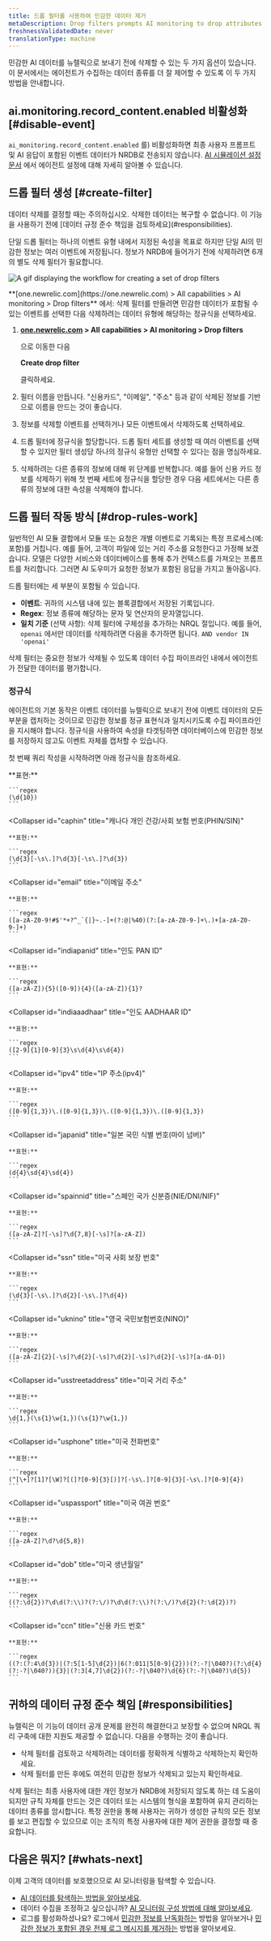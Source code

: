 ```yaml
---
title: 드롭 필터를 사용하여 민감한 데이터 제거
metaDescription: Drop filters prompts AI monitoring to drop attributes containing sensitive data.
freshnessValidatedDate: never
translationType: machine
---
```



민감한 AI 데이터를 뉴렐릭으로 보내기 전에 삭제할 수 있는 두 가지 옵션이 있습니다. 이 문서에서는 에이전트가 수집하는 데이터 종류를 더 잘 제어할 수 있도록 이 두 가지 방법을 안내합니다.

## ai.monitoring.record_content.enabled 비활성화 [#disable-event]

`ai_monitoring.record_content.enabled` 를) 비활성화하면 최종 사용자 프롬프트 및 AI 응답이 포함된 이벤트 데이터가 NRDB로 전송되지 않습니다. [AI 시뮬레이션 설정 문서](/docs/ai-monitoring/customize-agent-ai-monitoring) 에서 에이전트 설정에 대해 자세히 알아볼 수 있습니다.

## 드롭 필터 생성 [#create-filter]

<Callout variant="caution">
  데이터 삭제를 결정할 때는 주의하십시오. 삭제한 데이터는 복구할 수 없습니다. 이 기능을 사용하기 전에 [데이터 규정 준수 책임을 검토하세요](#responsibilities).
</Callout>

단일 드롭 필터는 하나의 이벤트 유형 내에서 지정된 속성을 목표로 하지만 단일 AI의 민감한 정보는 여러 이벤트에 저장됩니다. 정보가 NRDB에 들어가기 전에 삭제하려면 6개의 별도 삭제 필터가 필요합니다.

<img
  title="Create a set of drop filters by adding events you want to drop data from"
  alt="A gif displaying the workflow for creating a set of drop filters"
  src={aiDropFilterModal}
/>

<figcaption>
  <DNT>**[one.newrelic.com](https://one.newrelic.com) > All capabilities > AI monitoring > Drop filters**</DNT> 에서: 삭제 필터를 만들려면 민감한 데이터가 포함될 수 있는 이벤트를 선택한 다음 삭제하려는 데이터 유형에 해당하는 정규식을 선택하세요.
</figcaption>

1. <DNT>**[one.newrelic.com](https://one.newrelic.com) > All capabilities > AI monitoring > Drop filters**</DNT>

   으로 이동한 다음

   <DNT>**Create drop filter**</DNT>

   클릭하세요.

2. 필터 이름을 만듭니다. "신용카드", "이메일", "주소" 등과 같이 삭제된 정보를 기반으로 이름을 만드는 것이 좋습니다.

3. 정보를 삭제할 이벤트를 선택하거나 모든 이벤트에서 삭제하도록 선택하세요.

4. 드롭 필터에 정규식을 할당합니다. 드롭 필터 세트를 생성할 때 여러 이벤트를 선택할 수 있지만 필터 생성당 하나의 정규식 유형만 선택할 수 있다는 점을 명심하세요.

5. 삭제하려는 다른 종류의 정보에 대해 위 단계를 반복합니다. 예를 들어 신용 카드 정보를 삭제하기 위해 첫 번째 세트에 정규식을 할당한 경우 다음 세트에서는 다른 종류의 정보에 대한 속성을 삭제해야 합니다.

## 드롭 필터 작동 방식 [#drop-rules-work]

일반적인 AI 모듈 결합에서 모듈 또는 요청은 개별 이벤트로 기록되는 특정 프로세스(예: 포함)를 거칩니다. 예를 들어, 고객이 파일에 있는 거리 주소를 요청한다고 가정해 보겠습니다. 모델은 다양한 서비스와 데이터베이스를 통해 추가 컨텍스트를 가져오는 프롬프트를 처리합니다. 그러면 AI 도우미가 요청한 정보가 포함된 응답을 가지고 돌아옵니다.

드롭 필터에는 세 부분이 포함될 수 있습니다.

* **이벤트**: 귀하의 시스템 내에 있는 블록결합에서 저장된 기록입니다.
* **Regex**: 정보 종류에 해당하는 문자 및 연산자의 문자열입니다.
* **일치 기준** (선택 사항): 삭제 필터에 구체성을 추가하는 NRQL 절입니다. 예를 들어, `openai` 에서만 데이터를 삭제하려면 다음을 추가하면 됩니다. `AND vendor IN 'openai'`

삭제 필터는 중요한 정보가 삭제될 수 있도록 데이터 수집 파이프라인 내에서 에이전트가 전달한 데이터를 평가합니다.

### 정규식

에이전트의 기본 동작은 이벤트 데이터를 뉴렐릭으로 보내기 전에 이벤트 데이터의 모든 부분을 캡처하는 것이므로 민감한 정보를 정규 표현식과 일치시키도록 수집 파이프라인을 지시해야 합니다. 정규식을 사용하여 속성을 타겟팅하면 데이터베이스에 민감한 정보를 저장하지 않고도 이벤트 자체를 캡처할 수 있습니다.

첫 번째 쿼리 작성을 시작하려면 아래 정규식을 참조하세요.

<CollapserGroup>
  <Collapser
    id="cahcn"
    title="캐나다 건강 카드 번호"
  >
    **표현:**

    ```regex
    (\d{10})
    ```
  </Collapser>

  <Collapser
    id="caphin"
    title="캐나다 개인 건강/사회 보험 번호(PHIN/SIN)"
  >
    **표현:**

    ```regex
    (\d{3}[-\s\.]?\d{3}[-\s\.]?\d{3})
    ```
  </Collapser>

  <Collapser
    id="email"
    title="이메일 주소"
  >
    **표현:**

    ```regex
    ([a-zA-Z0-9!#$'*+?^_`{|}~.-]+(?:@|%40)(?:[a-zA-Z0-9-]+\.)+[a-zA-Z0-9-]+)
    ```
  </Collapser>

  <Collapser
    id="indiapanid"
    title="인도 PAN ID"
  >
    **표현:**

    ```regex
    ([a-zA-Z]){5}([0-9]){4}([a-zA-Z]){1}?
    ```
  </Collapser>

  <Collapser
    id="indiaaadhaar"
    title="인도 AADHAAR ID"
  >
    **표현:**

    ```regex
    ([2-9]{1}[0-9]{3}\s\d{4}\s\d{4})
    ```
  </Collapser>

  <Collapser
    id="ipv4"
    title="IP 주소(ipv4)"
  >
    **표현:**

    ```regex
    ([0-9]{1,3})\.([0-9]{1,3})\.([0-9]{1,3})\.([0-9]{1,3})
    ```
  </Collapser>

  <Collapser
    id="japanid"
    title="일본 국민 식별 번호(마이 넘버)"
  >
    **표현:**

    ```regex
    (d{4}\sd{4}\sd{4})
    ```
  </Collapser>

  <Collapser
    id="spainnid"
    title="스페인 국가 신분증(NIE/DNI/NIF)"
  >
    **표현:**

    ```regex
    ([a-zA-Z]?[-\s]?\d{7,8}[-\s]?[a-zA-Z])
    ```
  </Collapser>

  <Collapser
    id="ssn"
    title="미국 사회 보장 번호"
  >
    **표현:**

    ```regex
    (\d{3}[-\s\.]?\d{2}[-\s\.]?\d{4})
    ```
  </Collapser>

  <Collapser
    id="uknino"
    title="영국 국민보험번호(NINO)"
  >
    **표현:**

    ```regex
    ([a-zA-Z]{2}[-\s]?\d{2}[-\s]?\d{2}[-\s]?\d{2}[-\s]?[a-dA-D])
    ```
  </Collapser>

  <Collapser
    id="usstreetaddress"
    title="미국 거리 주소"
  >
    **표현:**

    ```regex
    \d{1,}(\s{1}\w{1,})(\s{1}?\w{1,})
    ```
  </Collapser>

  <Collapser
    id="usphone"
    title="미국 전화번호"
  >
    **표현:**

    ```regex
    (^[\+]?[1]?[\W]?[(]?[0-9]{3}[)]?[-\s\.]?[0-9]{3}[-\s\.]?[0-9]{4})
    ```
  </Collapser>

  <Collapser
    id="uspassport"
    title="미국 여권 번호"
  >
    **표현:**

    ```regex
    ([a-zA-Z]?\d?\d{5,8})
    ```
  </Collapser>

  <Collapser
    id="dob"
    title="미국 생년월일"
  >
    **표현:**

    ```regex
    ((?:\d{2})?\d\d(?:\\)?(?:\/)?\d\d(?:\\)?(?:\/)?\d{2}(?:\d{2})?)
    ```
  </Collapser>

  <Collapser
    id="ccn"
    title="신용 카드 번호"
  >
    **표현:**

    ```regex
    ((?:(?:4\d{3})|(?:5[1-5]\d{2})|6(?:011|5[0-9]{2}))(?:-?|\040?)(?:\d{4}(?:-?|\040?)){3}|(?:3[4,7]\d{2})(?:-?|\040?)\d{6}(?:-?|\040?)\d{5})
    ```
  </Collapser>
</CollapserGroup>

## 귀하의 데이터 규정 준수 책임 [#responsibilities]

뉴렐릭은 이 기능이 데이터 공개 문제를 완전히 해결한다고 보장할 수 없으며 NRQL 쿼리 구축에 대한 지원도 제공할 수 없습니다. 다음을 수행하는 것이 좋습니다.

* 삭제 필터를 검토하고 삭제하려는 데이터를 정확하게 식별하고 삭제하는지 확인하세요.
* 삭제 필터를 만든 후에도 여전히 민감한 정보가 삭제되고 있는지 확인하세요.

삭제 필터는 최종 사용자에 대한 개인 정보가 NRDB에 저장되지 않도록 하는 데 도움이 되지만 규칙 자체를 만드는 것은 데이터 또는 시스템의 형식을 포함하여 유지 관리하는 데이터 종류를 암시합니다. 특정 권한을 통해 사용자는 귀하가 생성한 규칙의 모든 정보를 보고 편집할 수 있으므로 이는 조직의 특정 사용자에 대한 제어 권한을 결정할 때 중요합니다.

## 다음은 뭐지? [#whats-next]

이제 고객의 데이터를 보호했으므로 AI 모니터링을 탐색할 수 있습니다.

* [AI 데이터를 탐색하는 방법을 알아보세요](/docs/ai-monitoring/view-ai-data).
* 데이터 수집을 조정하고 싶으십니까? [AI 모니터링 구성 방법에 대해 알아보세요](/docs/ai-monitoring/customize-agent-ai-monitoring).
* 로그를 활성화하셨나요? 로그에서 [민감한 정보를 난독화하는](/docs/logs/ui-data/obfuscation-ui) 방법을 알아보거나 [민감한 정보가 포함된 경우 전체 로그 메시지를 제거하는](/docs/logs/ui-data/drop-data-drop-filter-rules) 방법을 알아보세요.